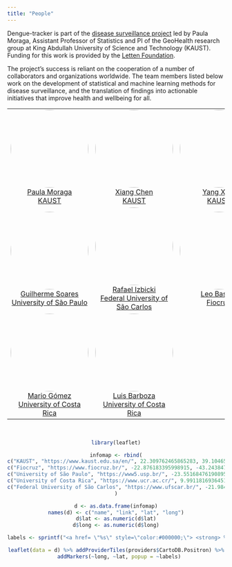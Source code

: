 ```yaml
---
title: "People"
---
```

Dengue-tracker is part of the [disease surveillance project](https://diseasesurveillance.github.io/){target="_blank"} led by Paula Moraga, Assistant Professor of Statistics and PI of the GeoHealth research group at King Abdullah University of Science and Technology (KAUST).
Funding for this work is provided by the [Letten Foundation](https://letten.foundation/){target="_blank"}.


The project's success is reliant on the cooperation of a number of collaborators and organizations worldwide.
The team members listed below work on the development of statistical and machine learning methods for disease surveillance, and the translation of findings into actionable initiatives that improve health and wellbeing for all.

<center>
<style>
#people td{
border-top:0;
border-bottom:0;
}
img{
border-radius: 50%;
width: 180px;
}
</style>

<table id="people">
<tr>
<td align="center">
<a href="https://www.paulamoraga.com/">
<img src="https://avatars.githubusercontent.com/u/25888724?v=4" alt=""/>
</a><br>
<a href="https://www.paulamoraga.com/">Paula Moraga <br> KAUST</a>
</td>
<td align="center">
<a href="https://github.com/ChenXiang1998">
<img src="https://avatars.githubusercontent.com/u/30073728?v=4" alt=""/>
</a><br>
<a href="https://github.com/ChenXiang1998">Xiang Chen <br> KAUST</a>
</td>
<td align="center">
<a href="https://github.com/YangX-Bit">
<img src="https://avatars.githubusercontent.com/u/147154922?v=4" alt=""/>
</a><br>
<a href="https://github.com/YangX-Bit">Yang Xiao <br> KAUST</a>
</td>
</tr>
<tr>
<td align="center">
<a href="https://github.com/guipsoares">
<img src="https://avatars.githubusercontent.com/u/23426955?v=4" alt=""/>
</a><br>
<a href="https://github.com/guipsoares">Guilherme Soares <br> University of São Paulo</a>
</td>
<td align="center">
<a href="http://www.rizbicki.ufscar.br/">
<img src="https://avatars.githubusercontent.com/u/10176589?v=4" alt=""/>
</a><br>
<a href="http://www.rizbicki.ufscar.br/">Rafael Izbicki <br> Federal University of São Carlos</a>
</td>
<td align="center">
<a href="https://github.com/lsbastos">
<img src="https://avatars.githubusercontent.com/u/7204818?v=4" alt=""/>
</a><br>
<a href="https://github.com/lsbastos">Leo Bastos <br> Fiocruz</a>
</td>
</tr>
<tr>
<td align="center">
<a href="https://github.com/manjago85">
<img src="https://avatars.githubusercontent.com/u/17789753?v=4" alt=""/>
</a><br>
<a href="https://github.com/manjago85">Mario Gómez <br> University of Costa Rica</a>
</td>
<td align="center">
<a href="https://github.com/luisbarboza27">
<img src="https://avatars.githubusercontent.com/u/41637973?v=4" alt=""/>
</a><br>
<a href="https://github.com/luisbarboza27">Luis Barboza <br> University of Costa Rica</a>
</td>
</tr>

</table>



<br>

<meta name="viewport" content="width=device-width, initial-scale=1.0, maximum-scale=1.0, user-scalable=no" />


```r
library(leaflet)

infomap <- rbind(
c("KAUST", "https://www.kaust.edu.sa/en/", 22.309762465865283, 39.104654804328575),
c("Fiocruz", "https://www.fiocruz.br/", -22.876183395998915, -43.24384757672307),
c("University of São Paulo", "https://www5.usp.br/", -23.55168476190895, -46.730838093337766),
c("University of Costa Rica", "https://www.ucr.ac.cr/", 9.991181693645125, -84.10140008882803),
c("Federal University of São Carlos", "https://www.ufscar.br/", -21.984790095827584, -47.881408353973406)
)

d <- as.data.frame(infomap)
names(d) <- c("name", "link", "lat", "long")
d$lat <- as.numeric(d$lat)
d$long <- as.numeric(d$long)

labels <- sprintf("<a href= \"%s\" style=\"color:#000000;\"> <strong> %s </strong></a>  ", d$link, d$name) %>% lapply(htmltools::HTML)

leaflet(data = d) %>% addProviderTiles(providers$CartoDB.Positron) %>%
  addMarkers(~long, ~lat, popup = ~labels)


```
</center>